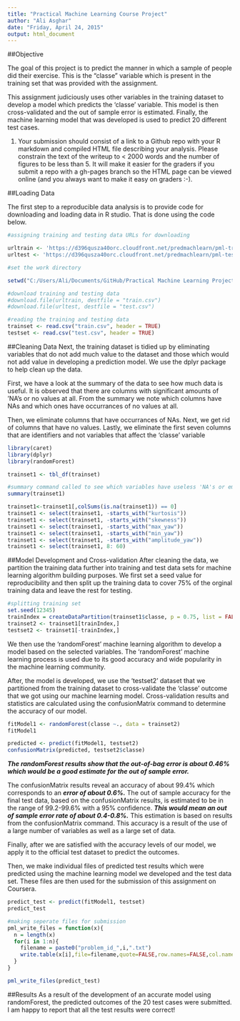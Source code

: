 ```yaml
---
title: "Practical Machine Learning Course Project"
author: "Ali Asghar"
date: "Friday, April 24, 2015"
output: html_document
---
```


##Objective

The goal of this project is to predict the manner in which a sample of people did their exercise. This is the "classe" variable which is present in the training set that was provided with the assignment. 

This assignment judiciously uses other variables in the training dataset to develop a model which predicts the 'classe' variable. This model is then cross-validated and the out of sample error is estimated. Finally, the machine learning model that was developed is used to predict 20 different test cases. 
 

1. Your submission should consist of a link to a Github repo with your R markdown and compiled HTML file describing your analysis. Please constrain the text of the writeup to < 2000 words and the number of figures to be less than 5. It will make it easier for the graders if you submit a repo with a gh-pages branch so the HTML page can be viewed online (and you always want to make it easy on graders :-).

##Loading Data

The first step to a reproducible data analysis is to provide code for downloading and loading data in R studio. That is done using the code below. 

```r
#assigning training and testing data URLs for downloading

urltrain <- 'https://d396qusza40orc.cloudfront.net/predmachlearn/pml-training.csv'
urltest <- 'https://d396qusza40orc.cloudfront.net/predmachlearn/pml-testing.csv'

#set the work directory  

setwd("C:/Users/Ali/Documents/GitHub/Practical Machine Learning Project")

#download training and testing data
#download.file(urltrain, destfile = "train.csv")
#download.file(urltest, destfile = "test.csv")

#reading the training and testing data
trainset <- read.csv("train.csv", header = TRUE)
testset <- read.csv("test.csv", header = TRUE)


```

##Cleaning Data
Next, the training dataset is tidied up by eliminating variables that do not add much value to the dataset and those which would not add value in developing a prediction model. We use the dplyr package to help clean up the data. 

First, we have a look at the summary of the data to see how much data is useful. It is observed that there are columns with significant amounts of 'NA's or no values at all. From the summary we note which columns have NAs and which ones have occurrances of no values at all. 

Then, we eliminate columns that have occurrances of NAs. Next, we get rid of columns that have no values. Lastly, we eliminate the first seven columns that are identifiers and not variables that affect the 'classe' variable

```r
library(caret)
library(dplyr)
library(randomForest)

trainset1 <- tbl_df(trainset)

#summary command called to see which variables have useless 'NA's or empty cells.
summary(trainset1)

trainset1<-trainset1[,colSums(is.na(trainset1)) == 0]
trainset1 <- select(trainset1, -starts_with("kurtosis"))
trainset1 <- select(trainset1, -starts_with("skewness"))
trainset1 <- select(trainset1, -starts_with("max_yaw"))
trainset1 <- select(trainset1, -starts_with("min_yaw"))
trainset1 <- select(trainset1, -starts_with("amplitude_yaw"))
trainset1 <- select(trainset1, 8: 60)

```

##Model Development and Cross-validation
After cleaning the data, we partition the training data further into training and test data sets for machine learning algorithm building purposes. We first set a seed value for reproducibility and then split up the training data to cover 75% of the orginal training data and leave the rest for testing. 


```r
#splitting training set 
set.seed(12345)
trainIndex = createDataPartition(trainset1$classe, p = 0.75, list = FALSE)
trainset2 <- trainset1[trainIndex,]
testset2 <- trainset1[-trainIndex,]

```

We then use the 'randomForest' machine learning algorithm to develop a model based on the selected variables. The 'randomForest' machine learning process is used due to its good accuracy and wide popularity in the machine learning community. 

After, the model is developed, we use the 'testset2' dataset that we partitioned from the training dataset to cross-validate the 'classe' outcome that we got using our machine learning model. Cross-validation results and statistics are calculated using the confusionMatrix command to determine the accuracy of our model. 

```r

fitModel1 <- randomForest(classe ~., data = trainset2)
fitModel1

predicted <- predict(fitModel1, testset2)
confusionMatrix(predicted, testset2$classe)


```

***The randomForest results show that the out-of-bag error is about 0.46% which would be a good estimate for the out of sample error.*** 

The confusionMatrix results reveal an accuracy of about 99.4% which corresponds to an ***error of about 0.6%.*** The out of sample accuracy for the final test data, based on the confusionMatrix results, is estimated to be in the range of 99.2-99.6% with a 95% confidence. ***This would mean an out of sample error rate of about 0.4-0.8%.*** This estimation is based on results from the confusionMatrix command. This accuracy is a result of the use of a large number of variables as well as a large set of data. 

Finally, after we are satisfied with the accuracy levels of our model, we apply it to the official test dataset to predict the outcomes. 

Then, we make individual files of predicted test results which were predicted using the machine learning model we developed and the test data set. These files are then used for the submission of this assignment on Coursera. 
```r
predict_test <- predict(fitModel1, testset)
predict_test

#making seperate files for submission
pml_write_files = function(x){
  n = length(x)
  for(i in 1:n){
    filename = paste0("problem_id_",i,".txt")
    write.table(x[i],file=filename,quote=FALSE,row.names=FALSE,col.names=FALSE)
  }
}

pml_write_files(predict_test)

```

##Results
As a result of the development of an accurate model using randomForest, the predicted outcomes of the 20 test cases were submitted. I am happy to report that all the test results were correct!
